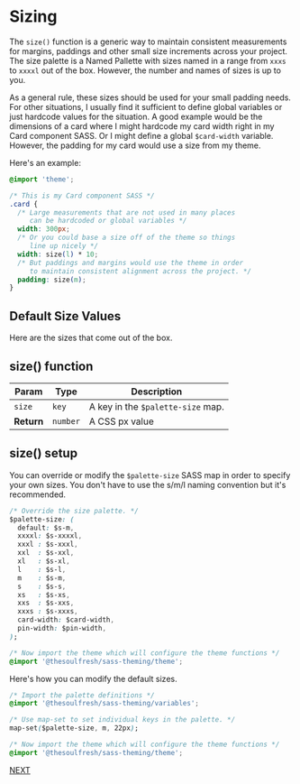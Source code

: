 
<Meta title="Measurements/Size Palette" />

# Sizing

The `size()` function is a generic way to maintain consistent measurements for
margins, paddings and other small size increments across your project.
The size palette is a Named Pallette with sizes named in a range from `xxxs`
to `xxxxl` out of the box. However, the number and names of sizes is up
to you.

As a general rule, these sizes should be used for your small padding needs.
For other situations, I usually find it sufficient to define global variables
or just hardcode values for the situation. A good example would be the
dimensions of a card where I might hardcode my card width right in my Card
component SASS. Or I might define a global `$card-width` variable. However,
the padding for my card would use a size from my theme.

Here's an example:

```css
@import 'theme';

/* This is my Card component SASS */
.card {
  /* Large measurements that are not used in many places
     can be hardcoded or global variables */
  width: 300px;
  /* Or you could base a size off of the theme so things
     line up nicely */
  width: size(l) * 10;
  /* But paddings and margins would use the theme in order
     to maintain consistent alignment across the project. */
  padding: size(m);
}
```

## Default Size Values

Here are the sizes that come out of the box.

<Story name="Size Palette">
  <Sizes />
</Story>

## size() function

| Param | Type | Description |
| --- | --- | --- |
| `size` | `key` | A key in the `$palette-size` map. |
| __Return__ | `number` | A CSS px value |


## size() setup

You can override or modify the `$palette-size` SASS map in order to
specify your own sizes. You don't have to use the s/m/l naming convention
but it's recommended.

```css
/* Override the size palette. */
$palette-size: (
  default: $s-m,
  xxxxl: $s-xxxxl,
  xxxl : $s-xxxl,
  xxl  : $s-xxl,
  xl   : $s-xl,
  l    : $s-l,
  m    : $s-m,
  s    : $s-s,
  xs   : $s-xs,
  xxs  : $s-xxs,
  xxxs : $s-xxxs,
  card-width: $card-width,
  pin-width: $pin-width,
);

/* Now import the theme which will configure the theme functions */
@import '@thesoulfresh/sass-theming/theme';
```

Here's how you can modify the default sizes.

```css
/* Import the palette definitions */
@import '@thesoulfresh/sass-theming/variables';

/* Use map-set to set individual keys in the palette. */
map-set($palette-size, m, 22px);

/* Now import the theme which will configure the theme functions */
@import '@thesoulfresh/sass-theming/theme';
```

[NEXT](/?path=/docs/measurements-breakpoint-palette--breakpoint-palette)
